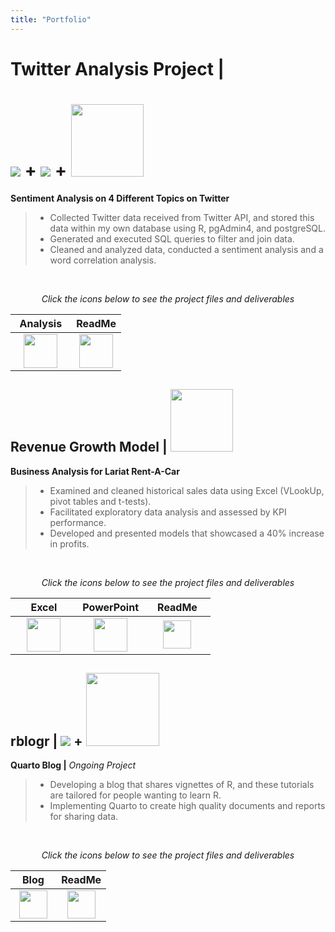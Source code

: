 ```yaml
---
title: "Portfolio"
---
```


::: {.card .border-primary .mb-3 style="max-width: 100rem;"}
::: card-header
# <b>Twitter Analysis Project \|

# </b> ![](images/rstudiobadge.svg) <b>+</b> ![](images/postgresql.svg) <b>+</b> ![](images/quarto.png){width="116"}
:::

::: card-body
<b>Sentiment Analysis on 4 Different Topics on Twitter</b>

<blockquote>

<ul>

<li>Collected Twitter data received from Twitter API, and stored this data within my own database using R, pgAdmin4, and postgreSQL.</li>

<li>Generated and executed SQL queries to filter and join data.</li>

<li>Cleaned and analyzed data, conducted a sentiment analysis and a word correlation analysis.</li>

</ul>

</blockquote>

<br>

<center><i>Click the icons below to see the project files and deliverables</i></center>

|                                                  Analysis                                                   |                                                       ReadMe                                                       |
|:-------------------------------------:|:-------------------------------:|
| [![](images/journal-richtext.svg){width="54"}](https://bradfordjohnson.github.io/twitter-analysis-project/) | [![](images/github.svg){width="54"}](https://github.com/bradfordjohnson/twitter-analysis-project/blob/t/README.md) |
:::
:::

::: {.card .border-primary .mb-3 style="max-width: 100rem;"}
::: card-header
# <b>Revenue Growth Model \|</b> <img src="images/excel.svg" width="100"/>
:::

::: card-body
<b>Business Analysis for Lariat Rent-A-Car</b>

<blockquote>

<ul>

<li>Examined and cleaned historical sales data using Excel (VLookUp, pivot tables and t-tests).</li>

<li>Facilitated exploratory data analysis and assessed by KPI performance.</li>

<li>Developed and presented models that showcased a 40% increase in profits.</li>

</ul>

</blockquote>

<br>

<center><i>Click the icons below to see the project files and deliverables</i></center>

|                                                   Excel                                                    |                                                 PowerPoint                                                 |                                                  ReadMe                                                  |
|:----------------------:|:----------------------:|:----------------------:|
| [![](images/filetype-xlsx.svg){width="54px"}](https://1drv.ms/x/s!Ahpkb3AfX4xfgsA0TbaqsDQorD8vKA?e=vEQXVr) | [![](images/filetype-pptx.svg){width="54px"}](https://1drv.ms/p/s!Ahpkb3AfX4xfgsAztt7OBQG6rwSqYg?e=HYOXor) | [![](images/github.svg){width="45px"}](https://github.com/bradfordjohnson/thinkful/tree/main/capstone-1) |
:::
:::

::: {.card .border-primary .mb-3 style="max-width: 100rem;"}
::: card-header
# <b>rblogr \|</b> ![](images/rstudiobadge.svg) <b>+</b> ![](images/quarto.png){width="117"}
:::

::: card-body
<b>Quarto Blog \|</b><i> Ongoing Project</i>

<blockquote>

<ul>

<li>Developing a blog that shares vignettes of R, and these tutorials are tailored for people wanting to learn R.</li>

<li>Implementing Quarto to create high quality documents and reports for sharing data.</li>

</ul>

</blockquote>

<br>

<center><i>Click the icons below to see the project files and deliverables</i></center>

|                                           Blog                                            |                                                ReadMe                                                 |
|:--------------------------------:|:------------------------------------:|
| [![](images/journal-richtext.svg){width="45"}](https://bradfordjohnson.github.io/rblogr/) | [![](images/github.svg){width="45"}](https://github.com/bradfordjohnson/rblogr/blob/rblogr/README.md) |
:::
:::
